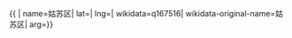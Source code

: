 {{ {{{1|PRC admin/showdata}}}|
name=姑苏区|
lat=|
lng=|
wikidata=q167516|
wikidata-original-name=姑苏区|
arg={{{arg|}}}}}
